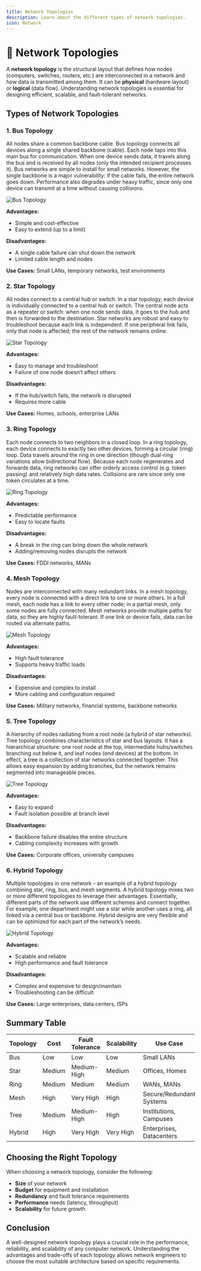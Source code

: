 ```yaml
---
title: Network Topologies
description: Learn about the different types of network topologies.
icon: Network
---
```


# 📡 Network Topologies

A **network topology** is the structural layout that defines how nodes (computers, switches, routers, etc.) are interconnected in a network and how data is transmitted among them. It can be **physical** (hardware layout) or **logical** (data flow). Understanding network topologies is essential for designing efficient, scalable, and fault-tolerant networks.

## Types of Network Topologies

### 1. Bus Topology

All nodes share a common backbone cable. Bus topology connects all devices along a single shared backbone (cable). Each node taps into this main bus for communication. When one device sends data, it travels along the bus and is received by all nodes (only the intended recipient processes it). Bus networks are simple to install for small networks. However, the single backbone is a major vulnerability: if the cable fails, the entire network goes down. Performance also degrades under heavy traffic, since only one device can transmit at a time without causing collisions.

<img className="max-w-xl mx-auto" src="https://online.visual-paradigm.com/repository/images/22a4cea8-bf0f-44bc-b6a8-287908e33174.png" alt="Bus Topology" />

**Advantages:**
- Simple and cost-effective
- Easy to extend (up to a limit)

**Disadvantages:**
- A single cable failure can shut down the network
- Limited cable length and nodes

**Use Cases:** Small LANs, temporary networks, test environments

### 2. Star Topology

All nodes connect to a central hub or switch. In a star topology, each device is individually connected to a central hub or switch. The central node acts as a repeater or switch: when one node sends data, it goes to the hub and then is forwarded to the destination. Star networks are robust and easy to troubleshoot because each link is independent. If one peripheral link fails, only that node is affected; the rest of the network remains online.

<img className="max-w-xl mx-auto" src="https://upload.wikimedia.org/wikipedia/commons/8/84/Star_Topology.png" alt="Star Topology" />

**Advantages:**
- Easy to manage and troubleshoot
- Failure of one node doesn’t affect others

**Disadvantages:**
- If the hub/switch fails, the network is disrupted
- Requires more cable

**Use Cases:** Homes, schools, enterprise LANs

### 3. Ring Topology

Each node connects to two neighbors in a closed loop. In a ring topology, each device connects to exactly two other devices, forming a circular (ring) loop. Data travels around the ring in one direction (though dual-ring variations allow bidirectional flow). Because each node regenerates and forwards data, ring networks can offer orderly access control (e.g. token passing) and relatively high data rates. Collisions are rare since only one token circulates at a time.

<img className="max-w-xl mx-auto" src="https://blogger.googleusercontent.com/img/b/R29vZ2xl/AVvXsEhpVEzGD5PM6qDeIgjAYpobf2hmRPbsdS26eeIngEFEPOAFfOKT-t8oH1Hvg0Xrw0i0PzBce-cbxxVVZF0P6AgmP-TvbqCWU0UL3kxxLjOO2HKom9UOu2XUPtDVKp74HJ9FnIetBgT65BaT/s533/Ring+Topology.png" alt="Ring Topology" />

**Advantages:**
- Predictable performance
- Easy to locate faults

**Disadvantages:**
- A break in the ring can bring down the whole network
- Adding/removing nodes disrupts the network

**Use Cases:** FDDI networks, MANs

### 4. Mesh Topology

Nodes are interconnected with many redundant links. In a mesh topology, every node is connected with a direct link to one or more others. In a full mesh, each node has a link to every other node; in a partial mesh, only some nodes are fully connected. Mesh networks provide multiple paths for data, so they are highly fault-tolerant. If one link or device fails, data can be routed via alternate paths.

<img className="max-w-xl mx-auto" src="https://media.geeksforgeeks.org/wp-content/uploads/20241021160145691259/Mesh-Topology-768.png" alt="Mesh Topology" />

**Advantages:**
- High fault tolerance
- Supports heavy traffic loads

**Disadvantages:**
- Expensive and complex to install
- More cabling and configuration required

**Use Cases:** Military networks, financial systems, backbone networks

### 5. Tree Topology

A hierarchy of nodes radiating from a root node (a hybrid of star networks). Tree topology combines characteristics of star and bus layouts. It has a hierarchical structure: one root node at the top, intermediate hubs/switches branching out below it, and leaf nodes (end devices) at the bottom. In effect, a tree is a collection of star networks connected together. This allows easy expansion by adding branches, but the network remains segmented into manageable pieces.

<img className="max-w-xl mx-auto" src="https://www.pynetlabs.com/wp-content/uploads/2023/12/Bus-Tree-Topology.jpeg" alt="Tree Topology" />

**Advantages:**
- Easy to expand
- Fault isolation possible at branch level

**Disadvantages:**
- Backbone failure disables the entire structure
- Cabling complexity increases with growth

**Use Cases:** Corporate offices, university campuses

### 6. Hybrid Topology

Multiple topologies in one network – an example of a hybrid topology combining star, ring, bus, and mesh segments. A hybrid topology mixes two or more different topologies to leverage their advantages. Essentially, different parts of the network use different schemes and connect together. For example, one department might use a star while another uses a ring, all linked via a central bus or backbone. Hybrid designs are very flexible and can be optimized for each part of the network’s needs.

<img className="max-w-xl mx-auto" src="https://media.geeksforgeeks.org/wp-content/uploads/20230526072928/Hybrid-Topology-1-660.png" alt="Hybrid Topology" />

**Advantages:**
- Scalable and reliable
- High performance and fault tolerance

**Disadvantages:**
- Complex and expensive to design/maintain
- Troubleshooting can be difficult

**Use Cases:** Large enterprises, data centers, ISPs

## Summary Table

| Topology  | Cost     | Fault Tolerance | Scalability | Use Case              |
|-----------|----------|------------------|-------------|------------------------|
| Bus       | Low      | Low              | Low         | Small LANs             |
| Star      | Medium   | Medium-High      | Medium      | Offices, Homes         |
| Ring      | Medium   | Medium           | Medium      | WANs, MANs             |
| Mesh      | High     | Very High        | High        | Secure/Redundant Systems |
| Tree      | Medium   | Medium-High      | High        | Institutions, Campuses |
| Hybrid    | High     | Very High        | Very High   | Enterprises, Datacenters |

## Choosing the Right Topology

When choosing a network topology, consider the following:

- **Size** of your network
- **Budget** for equipment and installation
- **Redundancy** and fault tolerance requirements
- **Performance** needs (latency, throughput)
- **Scalability** for future growth

## Conclusion

A well-designed network topology plays a crucial role in the performance, reliability, and scalability of any computer network. Understanding the advantages and trade-offs of each topology allows network engineers to choose the most suitable architecture based on specific requirements.